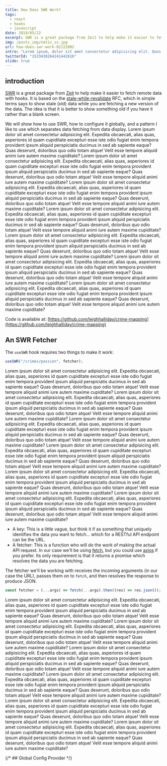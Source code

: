 ```yaml
---
title: How Does SWR Work?
tags:
  - react
  - hooks
  - javascript
date: 2019/05/22
excerpt: SWR is a great package from Zeit to help make it easier to fetch remote data with hooks. It is based on the stale-while-revalidate RFC.
img: /posts_img/nativ_vs.jpg
url: how-does-swr-work-02122002
intro: "Lorem ipsum, dolor sit amet consectetur adipisicing elit. Quos quam omnis cupiditate tempora assumenda labore, nisi doloribus optio deserunt ut?"
twitterId: "1533438264241442816"
slide: true
---
```


<section>

## introduction
  
[SWR](https://swr.now.sh/) is a great package from [Zeit](http://zeit.co/) to help make it easier to fetch remote data with hooks. It is based on the [stale-while-revalidate](https://tools.ietf.org/html/rfc5861) RFC, which in simple terms says to show stale (old) data while you are fetching a new version of the data. The idea is that it is better to show something old if you have it rather than a blank screen.

We will show how to use SWR, how to configure it globally, and a pattern I like to use which separates data fetching from data display.
Lorem ipsum dolor sit amet consectetur adipisicing elit. Expedita obcaecati, alias quas, asperiores id quam cupiditate excepturi esse iste odio fugiat enim tempora provident ipsum aliquid perspiciatis ducimus in sed ab sapiente eaque? Quas deserunt, doloribus quo odio totam atque! Velit esse tempore aliquid animi iure autem maxime cupiditate?
    Lorem ipsum dolor sit amet consectetur adipisicing elit. Expedita obcaecati, alias quas, asperiores id quam cupiditate excepturi esse iste odio fugiat enim tempora provident ipsum aliquid perspiciatis ducimus in sed ab sapiente eaque? Quas deserunt, doloribus quo odio totam atque! Velit esse tempore aliquid animi iure autem maxime cupiditate?
    Lorem ipsum dolor sit amet consectetur adipisicing elit. Expedita obcaecati, alias quas, asperiores id quam cupiditate excepturi esse iste odio fugiat enim tempora provident ipsum aliquid perspiciatis ducimus in sed ab sapiente eaque? Quas deserunt, doloribus quo odio totam atque! Velit esse tempore aliquid animi iure autem maxime cupiditate?
    Lorem ipsum dolor sit amet consectetur adipisicing elit. Expedita obcaecati, alias quas, asperiores id quam cupiditate excepturi esse iste odio fugiat enim tempora provident ipsum aliquid perspiciatis ducimus in sed ab sapiente eaque? Quas deserunt, doloribus quo odio totam atque! Velit esse tempore aliquid animi iure autem maxime cupiditate?
    Lorem ipsum dolor sit amet consectetur adipisicing elit. Expedita obcaecati, alias quas, asperiores id quam cupiditate excepturi esse iste odio fugiat enim tempora provident ipsum aliquid perspiciatis ducimus in sed ab sapiente eaque? Quas deserunt, doloribus quo odio totam atque! Velit esse tempore aliquid animi iure autem maxime cupiditate?
    Lorem ipsum dolor sit amet consectetur adipisicing elit. Expedita obcaecati, alias quas, asperiores id quam cupiditate excepturi esse iste odio fugiat enim tempora provident ipsum aliquid perspiciatis ducimus in sed ab sapiente eaque? Quas deserunt, doloribus quo odio totam atque! Velit esse tempore aliquid animi iure autem maxime cupiditate?
    Lorem ipsum dolor sit amet consectetur adipisicing elit. Expedita obcaecati, alias quas, asperiores id quam cupiditate excepturi esse iste odio fugiat enim tempora provident ipsum aliquid perspiciatis ducimus in sed ab sapiente eaque? Quas deserunt, doloribus quo odio totam atque! Velit esse tempore aliquid animi iure autem maxime cupiditate?
  

Code is available at: [https://github.com/leighhalliday/crime-mapping](https://github.com/leighhalliday/crime-mapping)

</section>
<section>

## An SWR Fetcher

The `useSWR` hook requires two things to make it work:

```js
useSWR("/crimes/passion", fetcher);
```
Lorem ipsum dolor sit amet consectetur adipisicing elit. Expedita obcaecati, alias quas, asperiores id quam cupiditate excepturi esse iste odio fugiat enim tempora provident ipsum aliquid perspiciatis ducimus in sed ab sapiente eaque? Quas deserunt, doloribus quo odio totam atque! Velit esse tempore aliquid animi iure autem maxime cupiditate?
    Lorem ipsum dolor sit amet consectetur adipisicing elit. Expedita obcaecati, alias quas, asperiores id quam cupiditate excepturi esse iste odio fugiat enim tempora provident ipsum aliquid perspiciatis ducimus in sed ab sapiente eaque? Quas deserunt, doloribus quo odio totam atque! Velit esse tempore aliquid animi iure autem maxime cupiditate?
    Lorem ipsum dolor sit amet consectetur adipisicing elit. Expedita obcaecati, alias quas, asperiores id quam cupiditate excepturi esse iste odio fugiat enim tempora provident ipsum aliquid perspiciatis ducimus in sed ab sapiente eaque? Quas deserunt, doloribus quo odio totam atque! Velit esse tempore aliquid animi iure autem maxime cupiditate?
    Lorem ipsum dolor sit amet consectetur adipisicing elit. Expedita obcaecati, alias quas, asperiores id quam cupiditate excepturi esse iste odio fugiat enim tempora provident ipsum aliquid perspiciatis ducimus in sed ab sapiente eaque? Quas deserunt, doloribus quo odio totam atque! Velit esse tempore aliquid animi iure autem maxime cupiditate?
    Lorem ipsum dolor sit amet consectetur adipisicing elit. Expedita obcaecati, alias quas, asperiores id quam cupiditate excepturi esse iste odio fugiat enim tempora provident ipsum aliquid perspiciatis ducimus in sed ab sapiente eaque? Quas deserunt, doloribus quo odio totam atque! Velit esse tempore aliquid animi iure autem maxime cupiditate?
    Lorem ipsum dolor sit amet consectetur adipisicing elit. Expedita obcaecati, alias quas, asperiores id quam cupiditate excepturi esse iste odio fugiat enim tempora provident ipsum aliquid perspiciatis ducimus in sed ab sapiente eaque? Quas deserunt, doloribus quo odio totam atque! Velit esse tempore aliquid animi iure autem maxime cupiditate?

  
- A key: This is a little vague, but think it if as something that uniquely identifies the data you want to fetch... which for a RESTful API endpoint can be the URL.
- A fetcher: This is a function who will do the work of making the actual API request. In our case we'll be using [fetch](https://developer.mozilla.org/en-US/docs/Web/API/Fetch_API), but you could use [axios](https://github.com/axios/axios) if you prefer. Its only requirement is that it returns a promise which resolves the data you are fetching.

The fetcher we'll be working with receives the incoming arguments (in our case the URL), passes them on to `fetch`, and then resolves the response to produce JSON.
```js
const fetcher = (...args) => fetch(...args).then((res) => res.json());
```
Lorem ipsum dolor sit amet consectetur adipisicing elit. Expedita obcaecati, alias quas, asperiores id quam cupiditate excepturi esse iste odio fugiat enim tempora provident ipsum aliquid perspiciatis ducimus in sed ab sapiente eaque? Quas deserunt, doloribus quo odio totam atque! Velit esse tempore aliquid animi iure autem maxime cupiditate?
    Lorem ipsum dolor sit amet consectetur adipisicing elit. Expedita obcaecati, alias quas, asperiores id quam cupiditate excepturi esse iste odio fugiat enim tempora provident ipsum aliquid perspiciatis ducimus in sed ab sapiente eaque? Quas deserunt, doloribus quo odio totam atque! Velit esse tempore aliquid animi iure autem maxime cupiditate?
    Lorem ipsum dolor sit amet consectetur adipisicing elit. Expedita obcaecati, alias quas, asperiores id quam cupiditate excepturi esse iste odio fugiat enim tempora provident ipsum aliquid perspiciatis ducimus in sed ab sapiente eaque? Quas deserunt, doloribus quo odio totam atque! Velit esse tempore aliquid animi iure autem maxime cupiditate?
    Lorem ipsum dolor sit amet consectetur adipisicing elit. Expedita obcaecati, alias quas, asperiores id quam cupiditate excepturi esse iste odio fugiat enim tempora provident ipsum aliquid perspiciatis ducimus in sed ab sapiente eaque? Quas deserunt, doloribus quo odio totam atque! Velit esse tempore aliquid animi iure autem maxime cupiditate?
    Lorem ipsum dolor sit amet consectetur adipisicing elit. Expedita obcaecati, alias quas, asperiores id quam cupiditate excepturi esse iste odio fugiat enim tempora provident ipsum aliquid perspiciatis ducimus in sed ab sapiente eaque? Quas deserunt, doloribus quo odio totam atque! Velit esse tempore aliquid animi iure autem maxime cupiditate?
    Lorem ipsum dolor sit amet consectetur adipisicing elit. Expedita obcaecati, alias quas, asperiores id quam cupiditate excepturi esse iste odio fugiat enim tempora provident ipsum aliquid perspiciatis ducimus in sed ab sapiente eaque? Quas deserunt, doloribus quo odio totam atque! Velit esse tempore aliquid animi iure autem maxime cupiditate?
</section>





<section>

{/* ## Global Config Provider */}
<Title title="Global Config Provider" />
Lorem ipsum dolor sit amet consectetur adipisicing elit. Expedita obcaecati, alias quas, asperiores id quam cupiditate excepturi esse iste odio fugiat enim tempora provident ipsum aliquid perspiciatis ducimus in sed ab sapiente eaque? Quas deserunt, doloribus quo odio totam atque! Velit esse tempore aliquid animi iure autem maxime cupiditate?
    Lorem ipsum dolor sit amet consectetur adipisicing elit. Expedita obcaecati, alias quas, asperiores id quam cupiditate excepturi esse iste odio fugiat enim tempora provident ipsum aliquid perspiciatis ducimus in sed ab sapiente eaque? Quas deserunt, doloribus quo odio totam atque! Velit esse tempore aliquid animi iure autem maxime cupiditate?
    Lorem ipsum dolor sit amet consectetur adipisicing elit. Expedita obcaecati, alias quas, asperiores id quam cupiditate excepturi esse iste odio fugiat enim tempora provident ipsum aliquid perspiciatis ducimus in sed ab sapiente eaque? Quas deserunt, doloribus quo odio totam atque! Velit esse tempore aliquid animi iure autem maxime cupiditate?
    Lorem ipsum dolor sit amet consectetur adipisicing elit. Expedita obcaecati, alias quas, asperiores id quam cupiditate excepturi esse iste odio fugiat enim tempora provident ipsum aliquid perspiciatis ducimus in sed ab sapiente eaque? Quas deserunt, doloribus quo odio totam atque! Velit esse tempore aliquid animi iure autem maxime cupiditate?
    Lorem ipsum dolor sit amet consectetur adipisicing elit. Expedita obcaecati, alias quas, asperiores id quam cupiditate excepturi esse iste odio fugiat enim tempora provident ipsum aliquid perspiciatis ducimus in sed ab sapiente eaque? Quas deserunt, doloribus quo odio totam atque! Velit esse tempore aliquid animi iure autem maxime cupiditate?
    Lorem ipsum dolor sit amet consectetur adipisicing elit. Expedita obcaecati, alias quas, asperiores id quam cupiditate excepturi esse iste odio fugiat enim tempora provident ipsum aliquid perspiciatis ducimus in sed ab sapiente eaque? Quas deserunt, doloribus quo odio totam atque! Velit esse tempore aliquid animi iure autem maxime cupiditate?
Rather than having to pass the `fetcher` function, and any other config options you may want to set on every call to the `useSWR` hook, you can wrap your components with a provider called `SWRConfig`. This allows you to globally set config options to be used with every `useSWR` hook call. In our example we'll pass the fetcher function to it so it can be used globally.

```jsx
export default function App() {
  return (
    <SWRConfig value={{ fetcher }}>
      <Crimes />
    </SWRConfig>
  );
}
```
  
</section>

<section>
## Separating Data From Display

  
When working with data, be it GraphQL or data from a REST API, I like to separate out data fetching logic from display logic. We'll be doing the same here in this example, and the psuedo-code/logic looks like:

```jsx
function Crimes() {
  // fetch data
  // handle errors
  // handle loading state
  // render display component
}

function DisplayCrimes({ crimes }) {
  // only have to deal with displaying data
}
```
Lorem ipsum dolor sit amet consectetur adipisicing elit. Expedita obcaecati, alias quas, asperiores id quam cupiditate excepturi esse iste odio fugiat enim tempora provident ipsum aliquid perspiciatis ducimus in sed ab sapiente eaque? Quas deserunt, doloribus quo odio totam atque! Velit esse tempore aliquid animi iure autem maxime cupiditate?
    Lorem ipsum dolor sit amet consectetur adipisicing elit. Expedita obcaecati, alias quas, asperiores id quam cupiditate excepturi esse iste odio fugiat enim tempora provident ipsum aliquid perspiciatis ducimus in sed ab sapiente eaque? Quas deserunt, doloribus quo odio totam atque! Velit esse tempore aliquid animi iure autem maxime cupiditate?
    Lorem ipsum dolor sit amet consectetur adipisicing elit. Expedita obcaecati, alias quas, asperiores id quam cupiditate excepturi esse iste odio fugiat enim tempora provident ipsum aliquid perspiciatis ducimus in sed ab sapiente eaque? Quas deserunt, doloribus quo odio totam atque! Velit esse tempore aliquid animi iure autem maxime cupiditate?
    Lorem ipsum dolor sit amet consectetur adipisicing elit. Expedita obcaecati, alias quas, asperiores id quam cupiditate excepturi esse iste odio fugiat enim tempora provident ipsum aliquid perspiciatis ducimus in sed ab sapiente eaque? Quas deserunt, doloribus quo odio totam atque! Velit esse tempore aliquid animi iure autem maxime cupiditate?
    Lorem ipsum dolor sit amet consectetur adipisicing elit. Expedita obcaecati, alias quas, asperiores id quam cupiditate excepturi esse iste odio fugiat enim tempora provident ipsum aliquid perspiciatis ducimus in sed ab sapiente eaque? Quas deserunt, doloribus quo odio totam atque! Velit esse tempore aliquid animi iure autem maxime cupiditate?
    Lorem ipsum dolor sit amet consectetur adipisicing elit. Expedita obcaecati, alias quas, asperiores id quam cupiditate excepturi esse iste odio fugiat enim tempora provident ipsum aliquid perspiciatis ducimus in sed ab sapiente eaque? Quas deserunt, doloribus quo odio totam atque! Velit esse tempore aliquid animi iure autem maxime cupiditate?
Separating data from display also allows you to test visual changes in isolation, useful for testing or showing how the component would look like in [Storybook](https://storybook.js.org/) without having to mock all of your API calls.




Because we are using `SWRConfig` to configure our `useSWR` hook calls globally, we don't have to worry about passing the fetcher function to this hook, we only have to worry about passing our "key" (URL to fetch the data). As a response we get an object that we can extract `{data, error}` from.

After dealing with error states and lack of data (loading state), we are now ready to pass the data onto our `DisplayCrimes` component whose job is to simply render the fetched data.

```jsx
function Crimes() {
  const url =
    "https://data.police.uk/api/crimes-street/all-crime?lat=52.629729&lng=-1.131592&date=2019-10";
  const { data, error } = useSWR(url);

  if (error) return <div>Error...</div>;
  if (!data) return <div>Loading...</div>;

  return (
    <DisplayCrimes
      crimes={data}
      categories={[...new Set(data.map((crime) => crime.category))]}
    />
  );
}
```
### Unique Values in JavaScript


  
In order to display (and filter) the crime data, I want a unique list of the crime categories. JavaScript doesn't have a way to do this out of the box like you might do `values.uniq` in Ruby. We can make our own very quickly though using a [Set](https://developer.mozilla.org/en-US/docs/Web/JavaScript/Reference/Global_Objects/Set).

```js
// find all categories
const allCategories = data.map((crime) => crime.category);
// convert all categories into a set
const categorySet = new Set(allCategories);
// convert set back to an array
const categories = [...categorySet];

// final/shortened solution
[...new Set(data.map((crime) => crime.category))];
```
Lorem ipsum dolor sit amet consectetur adipisicing elit. Expedita obcaecati, alias quas, asperiores id quam cupiditate excepturi esse iste odio fugiat enim tempora provident ipsum aliquid perspiciatis ducimus in sed ab sapiente eaque? Quas deserunt, doloribus quo odio totam atque! Velit esse tempore aliquid animi iure autem maxime cupiditate?
    Lorem ipsum dolor sit amet consectetur adipisicing elit. Expedita obcaecati, alias quas, asperiores id quam cupiditate excepturi esse iste odio fugiat enim tempora provident ipsum aliquid perspiciatis ducimus in sed ab sapiente eaque? Quas deserunt, doloribus quo odio totam atque! Velit esse tempore aliquid animi iure autem maxime cupiditate?
    Lorem ipsum dolor sit amet consectetur adipisicing elit. Expedita obcaecati, alias quas, asperiores id quam cupiditate excepturi esse iste odio fugiat enim tempora provident ipsum aliquid perspiciatis ducimus in sed ab sapiente eaque? Quas deserunt, doloribus quo odio totam atque! Velit esse tempore aliquid animi iure autem maxime cupiditate?
    Lorem ipsum dolor sit amet consectetur adipisicing elit. Expedita obcaecati, alias quas, asperiores id quam cupiditate excepturi esse iste odio fugiat enim tempora provident ipsum aliquid perspiciatis ducimus in sed ab sapiente eaque? Quas deserunt, doloribus quo odio totam atque! Velit esse tempore aliquid animi iure autem maxime cupiditate?
    Lorem ipsum dolor sit amet consectetur adipisicing elit. Expedita obcaecati, alias quas, asperiores id quam cupiditate excepturi esse iste odio fugiat enim tempora provident ipsum aliquid perspiciatis ducimus in sed ab sapiente eaque? Quas deserunt, doloribus quo odio totam atque! Velit esse tempore aliquid animi iure autem maxime cupiditate?
    Lorem ipsum dolor sit amet consectetur adipisicing elit. Expedita obcaecati, alias quas, asperiores id quam cupiditate excepturi esse iste odio fugiat enim tempora provident ipsum aliquid perspiciatis ducimus in sed ab sapiente eaque? Quas deserunt, doloribus quo odio totam atque! Velit esse tempore aliquid animi iure autem maxime cupiditate?
</section>

<section>
## Displaying & Filtering Data


Displaying the data really has nothing to do with SWR at this point, but that is sort of the point. The display logic shouldn't really care where the data comes from, only how to display it to the user.

We will Lorem ipsum dolor sit amet consectetur adipisicing elit. Expedita obcaecati, alias quas, asperiores id quam cupiditate excepturi esse iste odio fugiat enim tempora provident ipsum aliquid perspiciatis ducimus in sed ab sapiente eaque? Quas deserunt, doloribus quo odio totam atque! Velit esse tempore aliquid animi iure autem maxime cupiditate?
    Lorem ipsum dolor sit amet consectetur adipisicing elit. Expedita obcaecati, alias quas, asperiores id quam cupiditate excepturi esse iste odio fugiat enim tempora provident ipsum aliquid perspiciatis ducimus in sed ab sapiente eaque? Quas deserunt, doloribus quo odio totam atque! Velit esse tempore aliquid animi iure autem maxime cupiditate?
    Lorem ipsum dolor sit amet consectetur adipisicing elit. Expedita obcaecati, alias quas, asperiores id quam cupiditate excepturi esse iste odio fugiat enim tempora provident ipsum aliquid perspiciatis ducimus in sed ab sapiente eaque? Quas deserunt, doloribus quo odio totam atque! Velit esse tempore aliquid animi iure autem maxime cupiditate?
    Lorem ipsum dolor sit amet consectetur adipisicing elit. Expedita obcaecati, alias quas, asperiores id quam cupiditate excepturi esse iste odio fugiat enim tempora provident ipsum aliquid perspiciatis ducimus in sed ab sapiente eaque? Quas deserunt, doloribus quo odio totam atque! Velit esse tempore aliquid animi iure autem maxime cupiditate?
    Lorem ipsum dolor sit amet consectetur adipisicing elit. Expedita obcaecati, alias quas, asperiores id quam cupiditate excepturi esse iste odio fugiat enim tempora provident ipsum aliquid perspiciatis ducimus in sed ab sapiente eaque? Quas deserunt, doloribus quo odio totam atque! Velit esse tempore aliquid animi iure autem maxime cupiditate?
    Lorem ipsum dolor sit amet consectetur adipisicing elit. Expedita obcaecati, alias quas, asperiores id quam cupiditate excepturi esse iste odio fugiat enim tempora provident ipsum aliquid perspiciatis ducimus in sed ab sapiente eaque? Quas deserunt, doloribus quo odio totam atque! Velit esse tempore aliquid animi iure autem maxime cupiditate?keep track of a `filterCategory` if the user wants only a subset of all the crimes, producing a filtered list of crimes using the [array filter](https://developer.mozilla.org/en-US/docs/Web/JavaScript/Reference/Global_Objects/Array/filter) function.

```jsx
function DisplayCrimes({ crimes, categories }) {
  const [filterCategory, setFilterCategory] = React.useState(null);
  const filteredCrimes = filterCategory
    ? crimes.filter((crime) => crime.category === filterCategory)
    : crimes;

  return (
    <>
      {categories.map((category) => (
        <button
          onClick={() => {
            setFilterCategory(category);
          }}
          key={category}
        >
          {category}
        </button>
      ))}
      {filterCategory && (
        <button
          onClick={() => {
            setFilterCategory(null);
          }}
        >
          reset
        </button>
      )}

      <pre>{JSON.stringify(filteredCrimes, null, 2)}</pre>
    </>
  );
}
```
</section>

<section>
## Conclusion

Based on my experience with the SWR package, I think it would be my go-to approach when working with RESTful APIs in React. That said, I don't think I would switch from Apollo if my data were coming from GraphQL. Apollo provides a lot of nice utilities specific to GraphQL that you wouldn't get with SWR, which admittedly is a lower-level tool that you could build on top of.

</section>
